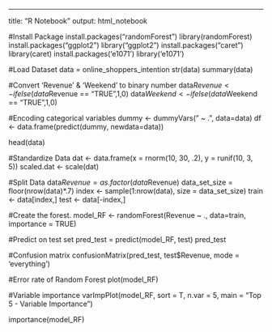 ---
title: "R Notebook"
output: html_notebook

#Install Package
install.packages("randomForest")
library(randomForest)
install.packages("ggplot2")
library("ggplot2")
install.packages("caret")
library(caret) 
install.packages('e1071')
library('e1071')

#Load Dataset
data = online_shoppers_intention
str(data)
summary(data)

#Convert 'Revenue' & 'Weekend' to binary number
data$Revenue <- ifelse(data$Revenue == "TRUE",1,0)
data$Weekend <- ifelse(data$Weekend == "TRUE",1,0)

#Encoding categorical variables
dummy <- dummyVars(" ~ .", data=data)
df <- data.frame(predict(dummy, newdata=data)) 

head(data)

#Standardize Data
dat <- data.frame(x = rnorm(10, 30, .2), y = runif(10, 3, 5))
scaled.dat <- scale(dat)

#Split Data
data$Revenue = as.factor(data$Revenue)
data_set_size = floor(nrow(data)*.7)
index <- sample(1:nrow(data), size = data_set_size)
train <- data[index,]
test <- data[-index,]

#Create the forest.
model_RF <- randomForest(Revenue ~ ., data=train, importance = TRUE)

#Predict on test set
pred_test = predict(model_RF, test)
pred_test

#Confusion matrix
confusionMatrix(pred_test, test$Revenue, mode = 'everything')

#Error rate of Random Forest
plot(model_RF)

#Variable importance
varImpPlot(model_RF,
           sort = T,
           n.var = 5,
           main = "Top 5 - Variable Importance")
           
importance(model_RF)
